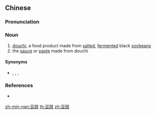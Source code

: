 ==Chinese==
{{zh-forms}}

===Pronunciation===
{{zh-pron
|m=dòuchǐ
|c=dau6 si6
|c-t=eu5 si5
|h=pfs=theu-sṳ;gd=têu4 si4
|mn=xm,zz,tw,hc:tāu-sīⁿ/qz,lk,km,mg:tāu-sī
|cat=n
}}

===Noun===
{{zh-noun}}
# [[douchi]], a food product made from [[salted]], [[fermented]] black [[soybean]]s
# the [[sauce]] or [[paste]] made from douchi

====Synonyms====
*{{qual|Min Nan}} {{zh-l|豆酺}}, {{zh-l|蔭豉}}, {{zh-l|蔭豉粕仔}}, {{zh-l|蔭豉仔}}

===References===
*{{qual|Min Nan}} {{thcwd|3478}}

[[zh-min-nan:豆豉]]
[[th:豆豉]]
[[zh:豆豉]]